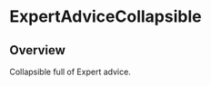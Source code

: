 
<Meta of={ExpertAdviceCollapsibleStories} />

# ExpertAdviceCollapsible

<ResourceLinks
  sourceCode="https://github.com/cultureamp/kaizen-design-system/tree/main/packages/components/src/ExpertAdviceCollapsible"
  figma="https://www.figma.com/file/ZRfnoNUXbGZv4eVWLbF4Az/%F0%9F%96%BC%EF%B8%8F-Component-Gallery?type=design&node-id=6-5001&mode=design&t=VzrsL0wR4yiimjBa-0"
  designGuidelines="https://cultureamp.atlassian.net/wiki/spaces/DesignSystem/pages/3082094383/Collapsible"
  className="!mb-8"
/>

<KAIOInstallation exportNames="ExpertAdviceCollapsible" />

## Overview

Collapsible full of Expert advice.

<Canvas of={ExpertAdviceCollapsibleStories.Playground} />
<Controls of={ExpertAdviceCollapsibleStories.Playground} />
